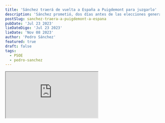 ```yaml
---
title: 'Sánchez traerá de vuelta a España a Puigdemont para juzgarlo'
description: 'Sánchez prometió, dos días antes de las elecciones generales de julio 2023, traer a Carlos Puigdemont'
postSlug: sanchez-traera-a-puigdemont-a-espana
pubDate: 'Jul 23 2023'
lieDateDigo: 'Jul 23 2023'
lieDate: 'Nov 08 2023'
author: 'Pedro Sánchez'
featured: true
draft: false
tags:
  - PSOE
  - pedro-sanchez
---
```



<VideoBlocks>
	<div slot="before">
		<Iframe
			src="https://www.youtube.com/embed/_ffEffzkGtc?si=OrJc5USM7Lybggjr"
			title="El PSN no pactará con Bildu"
		/>
		<h3>El <abbr title="Partido Socialista Navarro">PSN</abbr> no pactará con Bildu</h3>
	</div>
	<div slot="after">
		<Iframe
			src="https://www.youtube.com/embed/jM9IivS7-0s?si=Xn7hCCgs8UEGgau4"
			title="BILDU garantiza su SÍ a Pedro Sánchez"
		/>
		<h3>BILDU garantiza su SÍ a Pedro Sánchez</h3>
	</div>
</VideoBlocks>

<Timeline>
  <TimelineItem title="El ministro I" date="8 noviembre 2023">
    <p>
      Lorem Ipsum is simply dummy text of the printing and typesetting
      industry. Lorem Ipsum has been the industry's standard dummy text
      ever since the 1500s, when an unknown printer took a galley of type
      and scrambled it to make a type specimen book. It has survived not
      only five centuries, but also the leap into electroni
    </p>
  </TimelineItem>
  <TimelineItem title="El ministro II" date="9 noviembre 2023">
    <p>
      Lorem Ipsum is simply dummy text of the printing and typesetting
      industry. Lorem Ipsum has been the industry's standard dummy text
      ever since the 1500s, when an unknown printer took a galley of type
      and scrambled it to make a type specimen book. It has survived not
      only five centuries, but also the leap into electroni
    </p>
  </TimelineItem>
  <TimelineItem title="La ministra I" date="10 noviembre 2023">
    <p>
      Lorem Ipsum is simply dummy text of the printing and typesetting
      industry. Lorem Ipsum has been the industry's standard dummy text
      ever since the 1500s, when an unknown printer took a galley of type
      and scrambled it to make a type specimen book. It has survived not
      only five centuries, but also the leap into electroni
    </p>
  </TimelineItem>
  <TimelineItem title="La ministra II" date="11 noviembre 2023">
    <p>
      Lorem Ipsum is simply dummy text of the printing and typesetting
      industry. Lorem Ipsum has been the industry's standard dummy text
      ever since the 1500s, when an unknown printer took a galley of type
      and scrambled it to make a type specimen book. It has survived not
      only five centuries, but also the leap into electroni
    </p>
  </TimelineItem>
  <TimelineItem title="El ministro III" date="12 noviembre 2023">
    <p>
      Lorem Ipsum is simply dummy text of the printing and typesetting
      industry. Lorem Ipsum has been the industry's standard dummy text
      ever since the 1500s, when an unknown printer took a galley of type
      and scrambled it to make a type specimen book. It has survived not
      only five centuries, but also the leap into electroni
    </p>
  </TimelineItem>
</Timeline>
